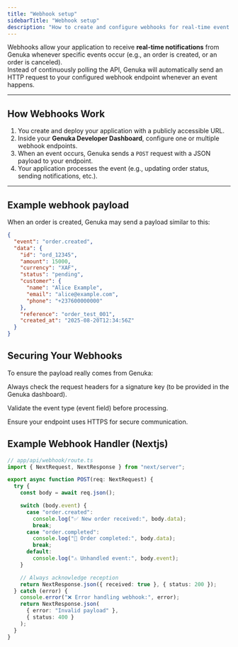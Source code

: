 ```yaml
---
title: "Webhook setup"
sidebarTitle: "Webhook setup"
description: "How to create and configure webhooks for real-time event notifications from Genuka."
---
```



Webhooks allow your application to receive **real-time notifications** from Genuka whenever specific events occur (e.g., an order is created, or an order is canceled).  
Instead of continuously polling the API, Genuka will automatically send an HTTP request to your configured webhook endpoint whenever an event happens.

---

## How Webhooks Work

1. You create and deploy your application with a publicly accessible URL.  
2. Inside your **Genuka Developer Dashboard**, configure one or multiple webhook endpoints.  
3. When an event occurs, Genuka sends a `POST` request with a JSON payload to your endpoint.  
4. Your application processes the event (e.g., updating order status, sending notifications, etc.).  

---

## Example webhook payload

When an order is created, Genuka may send a payload similar to this:

```json
{
  "event": "order.created",
  "data": {
    "id": "ord_12345",
    "amount": 15000,
    "currency": "XAF",
    "status": "pending",
    "customer": {
      "name": "Alice Example",
      "email": "alice@example.com",
      "phone": "+237600000000"
    },
    "reference": "order_test_001",
    "created_at": "2025-08-20T12:34:56Z"
  }
}
```

## Securing Your Webhooks

To ensure the payload really comes from Genuka:

Always check the request headers for a signature key (to be provided in the Genuka dashboard).

Validate the event type (event field) before processing.

Ensure your endpoint uses HTTPS for secure communication.

## Example Webhook Handler (Nextjs)

```typescript
// app/api/webhook/route.ts
import { NextRequest, NextResponse } from "next/server";

export async function POST(req: NextRequest) {
  try {
    const body = await req.json();

    switch (body.event) {
      case "order.created":
        console.log("✅ New order received:", body.data);
        break;
      case "order.completed":
        console.log("🎉 Order completed:", body.data);
        break;
      default:
        console.log("⚠️ Unhandled event:", body.event);
    }

    // Always acknowledge reception
    return NextResponse.json({ received: true }, { status: 200 });
  } catch (error) {
    console.error("❌ Error handling webhook:", error);
    return NextResponse.json(
      { error: "Invalid payload" },
      { status: 400 }
    );
  }
}
```